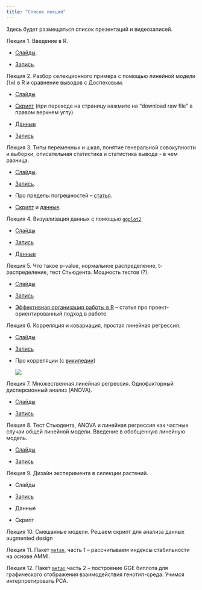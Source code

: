 ```yaml
---
title: "Список лекций"
---
```


Здесь будет размещаться список презентаций и видеозаписей.

Лекция 1. Введение в R.

-   [Слайды](lecture1.qmd).

-   [Запись](https://drive.google.com/drive/folders/1yJvMjnJbLjYiStoRcBMN5DPSs9ooJzOc?usp=drive_link).

Лекция 2. Разбор селекционного примера с помощью линейной модели (`lm`) в R и сравнение выводов с Доспеховым.

-   [Слайды](https://github.com/ubogoeva/stats_for_plants/blob/master/%D0%9F%D1%80%D0%B5%D0%B7%D0%B5%D0%BD%D1%82%D0%B0%D1%86%D0%B8%D1%8F_2_%D0%BB%D0%B5%D0%BA%D1%86%D0%B8%D1%8F.pdf)

-   [Скрипт](https://github.com/ubogoeva/stats_for_plants/blob/master/lm_factor_analysis.R) (при переходе на страницу нажмите на "download raw file" в правом верхнем углу)

-   [Данные](https://github.com/ubogoeva/stats_for_plants/raw/master/Wheat_density_terms.xlsx)

-   [Запись](https://drive.google.com/drive/folders/1UMScd2PCxN9ddSdvPQgwzJTYDnp9lgOF)

Лекция 3. Типы переменных и шкал, понятие генеральной совокупности и выборки, описательная статистика и статистика вывода - в чем разница.

-   [Слайды](lecture3.qmd).

-   [Запись](https://drive.google.com/drive/folders/1uZ7gHeIdHJN0mOE0c5RCWs4NM76LCVfB).

-   Про пределы погрешностей -- [статья](https://ubogoeva.github.io/R4Analytics/posts/types_of_error_bars.html).

-   [Скрипт](https://github.com/ubogoeva/stats_for_plants/blob/master/lesson3_variance_calc.R) и [данные](https://github.com/ubogoeva/stats_for_plants/raw/master/data/ANOVA%20single%20location%20EPBA6.xlsx).

Лекция 4. Визуализация данных с помощью [`ggplot2`](https://ggplot2.tidyverse.org/)

-   [Слайды](lecture4.qmd)

-   [Запись](https://drive.google.com/drive/folders/11Xv6diR9C0qk9C7n0T7Hh4qTXeZa66wP)

-   [Данные](https://github.com/ubogoeva/stats_for_plants/raw/master/data/sa.xlsx)

Лекция 5. Что такое p-value, нормальное распределение, t-распределение, тест Стьюдента. Мощность тестов (?).

-   [Слайды](lecture5.qmd)

-   [Запись](https://drive.google.com/drive/folders/1zNy0RqKQh44GsYs3eB9UFdxSVEE7QiLv)

-   [Эффективная организация работы в R](https://telegra.ph/R-how-to-organize-work-08-08) -- статья про проект-ориентированный подход в работе

Лекция 6. Корреляция и ковариация, простая линейная регрессия.

-   [Слайды](lecture6.qmd)

-   [Запись](https://drive.google.com/drive/folders/1Cxqzd_xHTHUGwVtLhOVY0NOytCkers5f)

-   Про корреляции (с [википедии](https://en.wikipedia.org/wiki/Correlation))

    ![](https://upload.wikimedia.org/wikipedia/commons/thumb/d/d4/Correlation_examples2.svg/1200px-Correlation_examples2.svg.png)

Лекция 7. Множественная линейная регрессия. Однофакторный дисперсионный анализ (ANOVA).

-   [Слайды](lecture7.qmd)

-   [Запись](https://drive.google.com/drive/folders/1OZmS-mxgxElgkFjgdSmHfMWR0W-pQdoL)

Лекция 8. Тест Стьюдента, ANOVA и линейная регрессия как частные случаи общей линейной модели. Введение в обобщенную линейную модель.

-   [Слайды](lecture8.qmd)

-   [Запись](https://drive.google.com/drive/folders/1Z9r5UgGZ5IgmrhjjoFhtGwhAlt9xNV6H?usp=sharing)

Лекция 9. Дизайн эксперимента в селекции растений.

-   Слайды

-   [Запись](https://drive.google.com/drive/folders/1l4yI7T82igj12CCX13onBWoam-kvgIzw?usp=sharing)

-   Данные

-   Скрипт

Лекция 10. Смешанные модели. Решаем скрипт для анализа данных augmented design

Лекция 11. Пакет [`metan`](https://github.com/TiagoOlivoto/metan), часть 1 -- рассчитываем индексы стабильности на основе AMMI.

Лекция 12. Пакет [`metan`](https://github.com/TiagoOlivoto/metan) часть 2 -- построение GGE биплота для графического отображения взаимодействия генотип-среда. Учимся интерпретировать РСА.
